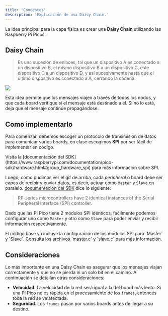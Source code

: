 ```yaml
---
title: 'Conceptos'
description: 'Explicación de una Daisy Chain.'
---
```


La idea principal para la capa física es crear una **Daisy Chain** utilizando las Raspberry Pi Picos.

## Daisy Chain
> Es una sucesión de enlaces, tal que un dispositivo A es conectado a un dispositivo B,
el mismo dispositivo B a un dispositivo C, este dispositivo C a un dispositivo D, y así sucesivamente
hasta que el último dispositivo es conectado a A, cerrando la cadena.

![](/cc8-rfc1/daisy_chain.gif)

Esta idea permite que los mensajes viajen a través de todos los nodos, y que cada board verifique si
el mensaje está destinado a él. Si no lo está, deja que el mensaje continúe propagándose.

## Como implementarlo
Para comenzar, debemos escoger un protocolo de transimisión de datos para comunicar varios
boards, en clase escogimos **SPI** por ser fácil de implementar en código.
<Aside type="tip">
Visita la [documentación del SDK](https://www.raspberrypi.com/documentation/pico-sdk/hardware.html#group_hardware_spi) para
más información sobre SPI.
</Aside>

Luego, como pudimos ver el gif de arriba, cada *peripheral* o board debe ser capas de recibir y enviar
datos, es decir, actuar como `Master` y `Slave` en paralelo. [documentación del SDK](https://www.raspberrypi.com/documentation/pico-sdk/hardware.html#group_hardware_spi)
dice lo siguiente:
> RP-series microcontrollers have 2 identical instances of the Serial Peripheral Interface (SPI) controller.

Dado que las PI Pico tiene 2 módulos SPI idénticos, faćilmente podemos configurar uno como `Master` y otro como
`Slave` para poder enviar y recibir información respectivamente.
<Aside>
El código base ya incluye la configuración de los módulos SPI para `Master` y `Slave`. Consulta los archivos
`master.c` y `slave.c` para más información.
</Aside>

## Consideraciones
Lo más importante en una Daisy Chain es asegurar que los mensajes viajan correctamente y que no se pierda ni un solo bit
en el camino. A continuación se detallan otras consideraciones:
- **Velocidad**. La velocidad de la red será igual a la del board más lento. Si una PI Pico no es rápida en el procesamiento
de los `frames`, entonces toda la red se ve afectada.
- **Seguridad**. Los `frames` pasan por varios boards antes de llegar a su destino.
